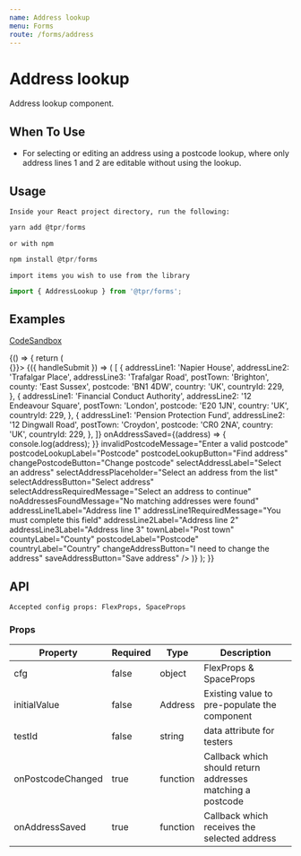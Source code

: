 ```yaml
---
name: Address lookup
menu: Forms
route: /forms/address
---
```



# Address lookup

Address lookup component.

## When To Use

- For selecting or editing an address using a postcode lookup, where only address lines 1 and 2 are editable without using the lookup.

## Usage

`Inside your React project directory, run the following:`

```js
yarn add @tpr/forms
```

`or with npm`

```js
npm install @tpr/forms
```

`import items you wish to use from the library`

```js
import { AddressLookup } from '@tpr/forms';
```

## Examples

[CodeSandbox](https://codesandbox.io)

<Playground>
	{() => {
		return (
			<Form onSubmit={() => {}}>
				{({ handleSubmit }) => (
					<form onSubmit={handleSubmit}>
						<AddressLookup
							initialValue={{
								addressLine1: 'Napier House',
								addressLine2: 'Trafalgar Place',
								addressLine3: 'Trafalgar Road',
								postTown: 'Brighton',
								county: 'East Sussex',
								postcode: 'BN1 4DW',
								country: 'UK',
								countryId: 229,
							}}
							onPostcodeChanged={(postcode) => [
								{
									addressLine1: 'Napier House',
									addressLine2: 'Trafalgar Place',
									addressLine3: 'Trafalgar Road',
									postTown: 'Brighton',
									county: 'East Sussex',
									postcode: 'BN1 4DW',
									country: 'UK',
									countryId: 229,
								},
								{
									addressLine1: 'Financial Conduct Authority',
									addressLine2: '12 Endeavour Square',
									postTown: 'London',
									postcode: 'E20 1JN',
									country: 'UK',
									countryId: 229,
								},
								{
									addressLine1: 'Pension Protection Fund',
									addressLine2: '12 Dingwall Road',
									postTown: 'Croydon',
									postcode: 'CR0 2NA',
									country: 'UK',
									countryId: 229,
								},
							]}
							onAddressSaved={(address) => {
								console.log(address);
							}}
							invalidPostcodeMessage="Enter a valid postcode"
							postcodeLookupLabel="Postcode"
							postcodeLookupButton="Find address"
							changePostcodeButton="Change postcode"
							selectAddressLabel="Select an address"
							selectAddressPlaceholder="Select an address from the list"
							selectAddressButton="Select address"
							selectAddressRequiredMessage="Select an address to continue"
							noAddressesFoundMessage="No matching addresses were found"
							addressLine1Label="Address line 1"
							addressLine1RequiredMessage="You must complete this field"
							addressLine2Label="Address line 2"
							addressLine3Label="Address line 3"
							townLabel="Post town"
							countyLabel="County"
							postcodeLabel="Postcode"
							countryLabel="Country"
							changeAddressButton="I need to change the address"
							saveAddressButton="Save address"
						/>
					</form>
				)}
			</Form>
		);
	}}
</Playground>

## API

```
Accepted config props: FlexProps, SpaceProps
```

### Props

| Property          | Required | Type     | Description                                                |
| ----------------- | -------- | -------- | ---------------------------------------------------------- |
| cfg               | false    | object   | FlexProps & SpaceProps                                     |
| initialValue      | false    | Address  | Existing value to pre-populate the component               |
| testId            | false    | string   | data attribute for testers                                 |
| onPostcodeChanged | true     | function | Callback which should return addresses matching a postcode |
| onAddressSaved    | true     | function | Callback which receives the selected address               |
